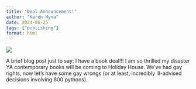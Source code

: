 ```yaml
---
title: "Deal Announcement!"
author: "Karen Myna"
date: 2024-06-25
tags: ["publishing"]
format: html
---
```


![](../../images/announcement_original.png){fig-alt="Screenshot of a Publisher's Marketplace deal announcement for June 25th, 2024. The announcement is titled: SNAKETOWN, FLORIDA, A HISTORY OF UNNATURAL DISASTERS by Karen Myna Cantor. Imprint: Holiday House. Announcement text reads: Mapmaker Karen Myna Cantor's SNAKETOWN, FLORIDA, in which a group of teens plot to save their hometown in central Florida--and its zany residents--by faking a disaster and unleashing hundreds of pythons; and A HISTORY OF UNNATURAL DISASTERS, in which a victim of Munchausen syndrome by proxy starts a true crime podcast to tell his side of the story and investigate his own mother's crime, to Sally Morgridge at Holiday House, at auction, in a two-book deal, by Ismita Hussain at Great Dog Literary (world)."}

A brief blog post just to say: I have a book deal!!! I am so thrilled my disaster YA contemporary books will be coming to Holiday House. We’ve had gay rights, now let’s have some gay wrongs (or at least, incredibly ill-advised decisions involving 600 pythons).
